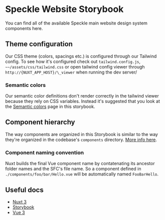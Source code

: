 
<Meta title="Overview/Introduction" />

# Speckle Website Storybook

You can find all of the available Speckle main website design system components here.

## Theme configuration

Our CSS theme (colors, spacings etc.) is configured through our Tailwind config. To see how it's configured check out `tailwind.config.js`, `~~/assets/css/tailwind.css` or open tailwind config viewer through `http://{NUXT_APP_HOST}/\_viewer` when running the dev server/

### Semantic colors

Our semantic color definitions don't render correctly in the tailwind viewer because they rely on CSS variables. Instead it's suggested that you look at the [Semantic colors](/docs/speckle-styling-semantic-colors--semantic-colors) page in this storybook.

## Component hierarchy

The way components are organized in this Storybook is similar to the way they're organized in the codebase's `components` directory. [More info here](https://v3.nuxtjs.org/guide/directory-structure/components/).

### Component naming convention

Nuxt builds the final Vue component name by contatenating its ancestor folder names and the SFC's file name. So a component defined in `./components/foo/bar/Hello.vue` will be automatically named `FooBarHello`.

## Useful docs

- [Nuxt 3](https://v3.nuxtjs.org/guide/concepts/auto-imports/)
- [Storybook](https://storybook.js.org/docs/7.0/vue/get-started/introduction)
- [Vue 3](https://vuejs.org/guide/introduction.html)
